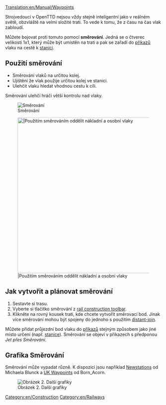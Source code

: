 [[Translation:en/Manual/Waypoints]]

Strojvedoucí v OpenTTD nejsou vždy stejně inteligentní jako v reálném světě, obzvláště na velmi složité trati. To vede k tomu, že z času na čas vlak zabloudí.

Můžete bojovat proti tomuto pomocí '''směrování'''. Jedná se o čtverec velikosti 1x1, který může být umístěn na trati a pak se zařadí do [[en/Manual/Orders|příkazů]] vlaku na cestě k [[en/Manual/Stations|stanici]].

==Použití směrování==

* Směrování vlaků na určitou kolej.
* Ujištění že vlak použije určitou kolej ve stanici.
* Ulehčit vlaku hledat vhodnou cestu k cíli.

Směrování ulehčí hráči větší kontrolu nad vlaky.

[[File:en/Checkpoints.png|center|frame|Směrování]]

[[File:en/Waypoints.png|center|thumb|500px||Použitím směrováním oddělit nákladní a osobní vlaky]]

==Jak vytvořit a plánovat směrování==

# Sestavte si trasu.
# Vyberte si tlačítko směrování z [[en/Manual/Railway construction#Railway construction toolbar|rail construction toolbar]].
# Klikněte na rovný kousek trati, kde chcete vytvořit směrovací bod. Jinak více směrování mohou být spojeny do jednoho s použitím [[en/Archive/Manual/Settings/Distant-join stations|distant-join]].

Můžete přidat průjezdní bod vlaku do [[en/Manual/Orders|příkazů]] stejným způsobem jako jiné místo určení (např. [[en/Manual/Stations|stanice]]). Směrování se objeví v příkazech s předponou ''Jet přes Směrování''.

==Grafika Směrování==
Směrování může vypadat různě. K dispozici jsou například [http://grfcrawler.tt-forums.net/details.php?do=details&id=13 Newstations] od Michaela Blunck a [http://grfcrawler.tt-forums.net/details.php?do=details&id=104 UK Waypoints] od Born_Acorn.

[[File:en/Newgrfwayp.png|center|frame|Obrázek 2. Další grafiky]]

[[Category:en/Construction]]
[[Category:en/Railways]]